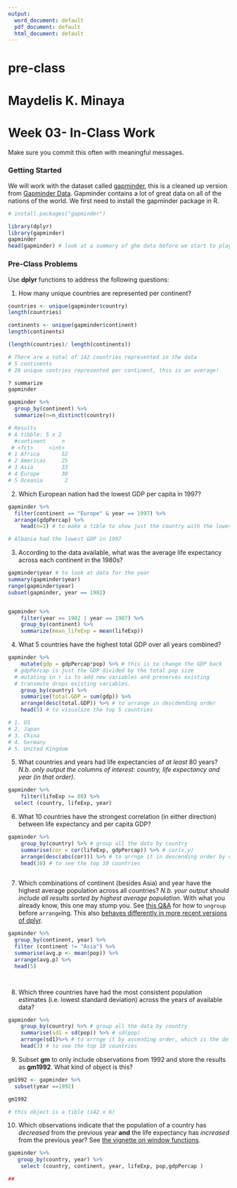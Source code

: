 ```yaml
---
output:
  word_document: default
  pdf_document: default
  html_document: default
---
```

# pre-class
# Maydelis K. Minaya 
# Week 03- In-Class Work 
Make sure you commit this often with meaningful messages. 


### Getting Started


We will work with the dataset called [gapminder](https://github.com/jennybc/gapminder), this is a cleaned up version from [Gapminder Data](http://www.gapminder.org/data/). Gapminder contains a lot of great data on all of the nations of the world. We first need to install the gapminder package in R. 

``` r
# install.packages("gapminder")

```



``` r
library(dplyr)
library(gapminder)
gapminder
head(gapminder) # look at a summary of ghe data before we start to play with it!
```



### Pre-Class Problems

Use **dplyr** functions to address the following questions:

1. How many unique countries are represented per continent?
``` r

countries <- unique(gapminder$country)
length(countries)

continents <- unique(gapminder$continent)
length(continents)

(length(countries)/ length(continents))

# There are a total of 142 countries represented in the data
# 5 continents
# 28 unique contries represented per continent, this is an average!

? summarize
gapminder

gapminder %>% 
  group_by(continent) %>% 
  summarize(n=n_distinct(country))

# Results
# A tibble: 5 x 2
  #continent     n
 # <fct>     <int>
# 1 Africa       52
# 2 Americas     25
# 3 Asia         33
# 4 Europe       30
# 5 Oceania       2

```

2. Which European nation had the lowest GDP per capita in 1997?

``` r

gapminder %>% 
  filter(continent == "Europe" & year == 1997) %>%
  arrange(gdpPercap) %>% 
    head(n=1) # to make a tible to show just the country with the lowest GDP

# Albania had the lowest GDP in 1997

```

3. According to the data available, what was the average life expectancy across each continent in the 1980s?

``` r

gapminder$year # to look at data for the year
summary(gapminder$year)
range(gapminder$year)
subset(gapminder, year == 1982)


gapminder %>%
    filter(year == 1982 | year == 1987) %>%
    group_by(continent) %>%
    summarize(mean_lifeExp = mean(lifeExp))

```

4. What 5 countries have the highest total GDP over all years combined?

``` r

gapminder %>%
    mutate(gdp = gdpPercap*pop) %>% # this is to change the GDP back
  # gdpPercap is just the GDP divided by the total pop size
  # mutating in r is to add new variables and preserves existing
  # transmute drops existing variables.
    group_by(country) %>%
    summarise(total.GDP = sum(gdp)) %>%
    arrange(desc(total.GDP)) %>% # to arrange in descdending order
    head(5) # to visualize the top 5 countries

# 1. US
# 2. Japan
# 3. China
# 4. Germany
# 5. United Kingdom

```

5. What countries and years had life expectancies of _at least_ 80 years? _N.b. only output the columns of interest: country, life expectancy and year (in that order)._

``` r

gapminder %>%
    filter(lifeExp >= 80) %>%
  select (country, lifeExp, year)

```

6. What 10 countries have the strongest correlation (in either direction) between life expectancy and per capita GDP?

``` r

gapminder %>%
    group_by(country) %>% # group all the data by country
    summarise(cor = cor(lifeExp, gdpPercap)) %>% # cor(x,y)
    arrange(desc(abs(cor))) %>% # to arrnge it in descending order by correlation
    head(10) # to see the top 10 countries
  
```

7. Which combinations of continent (besides Asia) and year have the highest average population across all countries? _N.b. your output should include all results sorted by highest average population_. With what you already know, this one may stump you. See [this Q&A](http://stackoverflow.com/q/27207963/654296) for how to `ungroup` before `arrange`ing. This also [behaves differently in more recent versions of dplyr](https://github.com/hadley/dplyr/releases/tag/v0.5.0).

``` r
gapminder %>%
  group_by(continent, year) %>%
  filter (continent != "Asia") %>%
  summarise(avg.p <- mean(pop)) %>%
  arrange(avg.p) %>%
  head(5)




```


8. Which three countries have had the most consistent population estimates (i.e. lowest standard deviation) across the years of available data? 

``` r
gapminder %>%
    group_by(country) %>% # group all the data by country
    summarise(sd1 = sd(pop)) %>% # sd(pop)
    arrange(sd1)%>% # to arrnge it by ascending order, which is the default in r
    head(3) # to see the top 10 countries

```

9. Subset **gm** to only include observations from 1992 and store the results as **gm1992**. What kind of object is this?

``` r

gm1992 <- gapminder %>%
  subset(year ==1992)

gm1992

# this object is a tible (142 x 6)

```


10. Which observations indicate that the population of a country has *decreased* from the previous year **and** the life expectancy has *increased* from the previous year? See [the vignette on window functions](https://cran.r-project.org/web/packages/dplyr/vignettes/window-functions.html).

``` r
gapminder %>%
   group_by(country, year) %>%
    select (country, continent, year, lifeExp, pop,gdpPercap )

##

```

